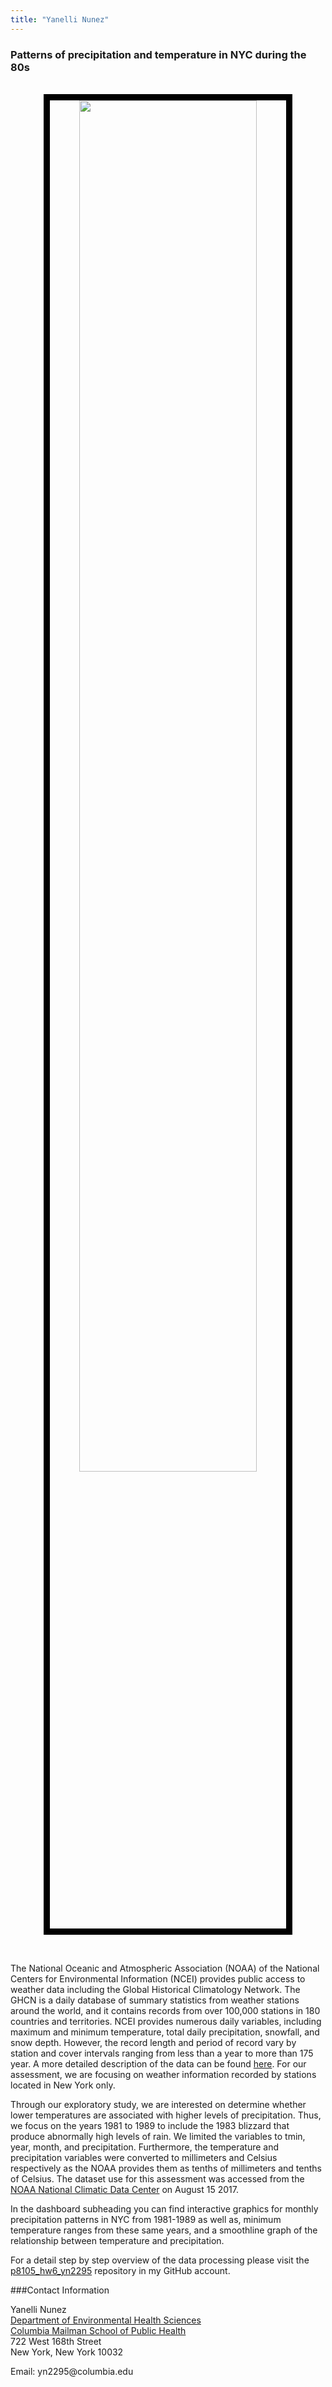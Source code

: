 ```yaml
---
title: "Yanelli Nunez"
---
```


### Patterns of precipitation and temperature in NYC during the 80s

<br><center><img src="images/rain in nyc.jpg" style="width:75%; border:10px solid #000000"></center>
<br>

The National Oceanic and Atmospheric Association (NOAA) of the National Centers for Environmental Information (NCEI) provides public access to weather data including the Global Historical Climatology Network. The GHCN is a daily database of summary statistics from weather stations around the world, and it contains records from over 100,000 stations in 180 countries and territories. NCEI provides numerous daily variables, including maximum and minimum temperature, total daily precipitation, snowfall, and snow depth. However, the record length and period of record vary by station and cover intervals ranging from less than a year to more than 175 year.  A more detailed description of the data can be found [here](https://www.ncdc.noaa.gov/ghcn-daily-description). For our assessment, we are focusing on weather information recorded by stations located in New York only. 

Through our exploratory study, we are interested on determine whether lower temperatures are associated with higher levels of precipitation. Thus, we focus on the years 1981 to 1989 to include the 1983 blizzard that produce abnormally high levels of rain. We limited the variables to tmin, year, month, and precipitation. Furthermore, the temperature and precipitation variables were converted to millimeters and Celsius respectively as the NOAA provides them as tenths of millimeters and tenths of Celsius. The dataset use for this assessment was accessed from the [NOAA National Climatic Data Center](http://doi.org/10.7289/V5D21VHZ) on August 15 2017.

In the dashboard subheading you can find interactive graphics for monthly precipitation patterns in NYC from 1981-1989 as well as, minimum temperature ranges from these same years, and a smoothline graph of the relationship between temperature and precipitation. 
 
For a detail step by step overview of the data processing please visit the [p8105_hw6_yn2295](https://github.com/yanellinu/p8105_hw6_yn2295) repository in my GitHub account. 

###Contact Information

Yanelli Nunez 
<br>
[Department of Environmental Health Sciences](https://www.mailman.columbia.edu/become-student/departments/environmental-health-sciences-ehs)
<br>
[Columbia Mailman School of Public Health](https://www.mailman.columbia.edu/)
<br>
722 West 168th Street
<br>
New York, New York 10032

Email: yn2295@columbia.edu